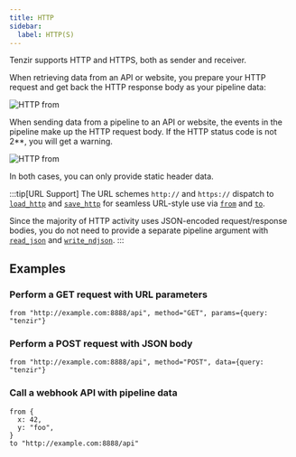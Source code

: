 ```yaml
---
title: HTTP
sidebar:
  label: HTTP(S)
---
```


Tenzir supports HTTP and HTTPS, both as sender and receiver.

When retrieving data from an API or website, you prepare your HTTP request and
get back the HTTP response body as your pipeline data:

![HTTP from](http-from.svg)

When sending data from a pipeline to an API or website, the events in the
pipeline make up the HTTP request body. If the HTTP status code is not 2\*\*,
you will get a warning.

![HTTP from](http-to.svg)

In both cases, you can only provide static header data.

:::tip[URL Support]
The URL schemes `http://` and `https://` dispatch to
[`load_http`](/reference/operators/load_http) and
[`save_http`](/reference/operators/save_http) for seamless URL-style use
via [`from`](/reference/operators/from) and
[`to`](/reference/operators/to).

Since the majority of HTTP activity uses JSON-encoded request/response
bodies, you do not need to provide a separate pipeline argument with
[`read_json`](/reference/operators/read_json) and
[`write_ndjson`](/reference/operators/write_ndjson).
:::

## Examples

### Perform a GET request with URL parameters

```tql
from "http://example.com:8888/api", method="GET", params={query: "tenzir"}
```

### Perform a POST request with JSON body

```tql
from "http://example.com:8888/api", method="POST", data={query: "tenzir"}
```

### Call a webhook API with pipeline data

```tql
from {
  x: 42,
  y: "foo",
}
to "http://example.com:8888/api"
```
